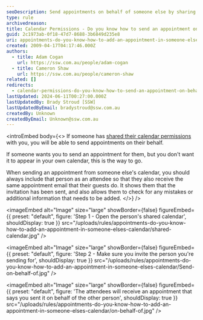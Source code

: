 ```yaml
---
seoDescription: Send appointments on behalf of someone else by sharing calendar permissions and inviting them as attendees, ensuring they receive the invitation and can check for any mistakes
type: rule
archivedreason:
title: Calendar Permissions - Do you know how to send an appointment on behalf of someone else?
guid: 2c1973ab-0f18-47d7-8688-3b6849d235e8
uri: appointments-do-you-know-how-to-add-an-appointment-in-someone-elses-calendar
created: 2009-04-17T04:17:46.000Z
authors:
  - title: Adam Cogan
    url: https://ssw.com.au/people/adam-cogan
  - title: Cameron Shaw
    url: https://ssw.com.au/people/cameron-shaw
related: []
redirects:
  - calendar-permissions-do-you-know-how-to-send-an-appointment-on-behalf-of-someone-else
lastUpdated: 2024-06-11T00:27:00.000Z
lastUpdatedBy: Brady Stroud [SSW]
lastUpdatedByEmail: bradystroud@ssw.com.au
createdBy: Unknown
createdByEmail: Unknown@ssw.com.au
---
```


<introEmbed
  body={<>
If someone has [shared their calendar permissions](/calendar-do-you-allow-full-access-to-calendar-admins) with you, you will be able to send appointments on their behalf.

If someone wants you to send an appointment for them, but you don't want it to appear in your own calendar, this is the way to go.

When sending an appointment from someone else's calendar, you should always include that person as an attendee so that they also receive the same appointment email that their guests do. It shows them that the invitation has been sent, and also allows them to check for any mistakes or additional information that needs to be added.
  </>}
/>

<imageEmbed
  alt="Image"
  size="large"
  showBorder={false}
  figureEmbed={{
    preset: "default",
    figure: 'Step 1 - Open the person\'s shared calendar',
    shouldDisplay: true
  }}
  src="/uploads/rules/appointments-do-you-know-how-to-add-an-appointment-in-someone-elses-calendar/shared-calendar.jpg"
/>


<imageEmbed
  alt="Image"
  size="large"
  showBorder={false}
  figureEmbed={{
    preset: "default",
    figure: 'Step 2 - Make sure you invite the person you\'re sending for',
    shouldDisplay: true
  }}
  src="/uploads/rules/appointments-do-you-know-how-to-add-an-appointment-in-someone-elses-calendar/Send-on-behalf-of.jpg"
/>


<imageEmbed
  alt="Image"
  size="large"
  showBorder={false}
  figureEmbed={{
    preset: "default",
    figure: 'The attendees will receive an appointment that says you sent it on behalf of the other person',
    shouldDisplay: true
  }}
  src="/uploads/rules/appointments-do-you-know-how-to-add-an-appointment-in-someone-elses-calendar/on-behalf-of.jpg"
/>
